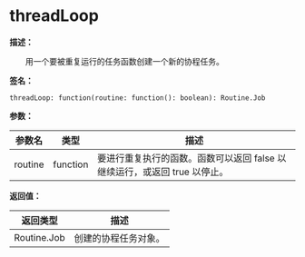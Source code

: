 # threadLoop

**描述：**

&emsp;&emsp;用一个要被重复运行的任务函数创建一个新的协程任务。

**签名：**
```tl
threadLoop: function(routine: function(): boolean): Routine.Job
```

**参数：**

| 参数名 | 类型 | 描述 |
| --- | --- | --- |
| routine | function | 要进行重复执行的函数。函数可以返回 false 以继续运行，或返回 true 以停止。 |

**返回值：**

| 返回类型 | 描述 |
| --- | --- |
| Routine.Job | 创建的协程任务对象。 |